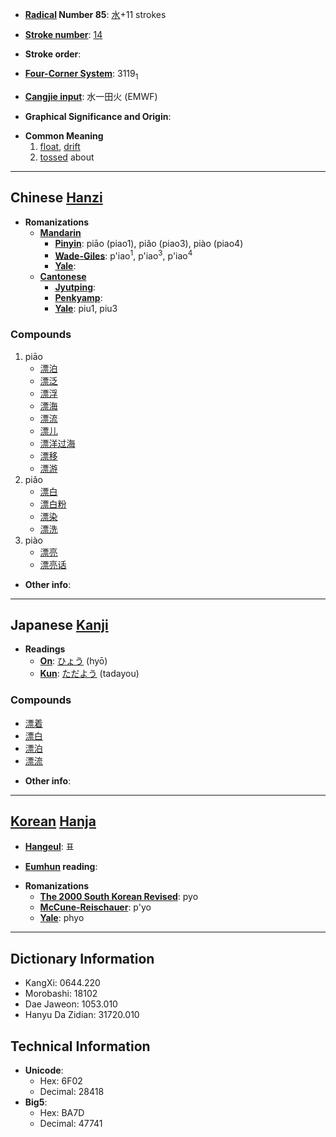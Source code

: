 * '''[[Wiktionary:Chinese radical index| Radical]] Number 85''': [[Wiktionary:Chinese radical index 水|水]]+11 strokes

* '''[[Wiktionary:Chinese total strokes index|Stroke number]]''': [[Wiktionary:Chinese total strokes index 14|14]]

* '''Stroke order''': 

* '''[[Wiktionary:Chinese four corner index|Four-Corner System]]''': 3119<sub>1</sub>

* '''[[Wiktionary:Chinese Cangjie index|Cangjie input]]''': 水一田火 (EMWF)

* '''Graphical Significance and Origin''': 

* '''Common Meaning'''
*# [[float]], [[drift]]
*# [[toss]]ed about


----

== Chinese [[Hanzi]] ==

* '''Romanizations'''
** '''[[Mandarin]]'''
*** '''[[Pinyin]]''': piāo (piao1), piǎo (piao3), piào (piao4)
*** '''[[Wade-Giles]]''': p'iao<sup>1</sup>, p'iao<sup>3</sup>, p'iao<sup>4</sup>
*** '''[[Yale]]''': 
** '''[[Cantonese]]'''
*** '''[[Jyutping]]''':
*** '''[[Penkyamp]]''': 
*** '''[[Yale]]''': piu1, piu3

===Compounds===
#piāo
#*[[漂泊]]
#*[[漂泛]]
#*[[漂浮]]
#*[[漂海]]
#*[[漂流]]
#*[[漂儿]]
#*[[漂洋过海]]
#*[[漂移]]
#*[[漂游]]
#piǎo
#*[[漂白]]
#*[[漂白粉]]
#*[[漂染]]
#*[[漂洗]]
#piào
#*[[漂亮]]
#*[[漂亮话]]

* '''Other info''': 

----

== Japanese [[Kanji]] ==

* '''Readings'''
** '''[[On]]''': [[ひょう]] (hyō)
** '''[[Kun]]''': [[ただよう]] (tadayou)

===Compounds===
*[[漂着]]
*[[漂白]]
*[[漂泊]]
*[[漂流]]

* '''Other info''': 

----

== [[Korean]] [[Hanja]] ==

* '''[[Hangeul]]''': 표

* '''[[Eumhun]] reading''': 

* '''Romanizations'''
** '''[[The 2000 South Korean Revised Romanization|The 2000 South Korean Revised]]''': pyo
** '''[[McCune-Reischauer]]''': p'yo
** '''[[Yale]]''': phyo

----

== Dictionary Information ==

* KangXi: 0644.220
* Morobashi: 18102
* Dae Jaweon: 1053.010
* Hanyu Da Zidian: 31720.010

== Technical Information ==

* '''Unicode''':
** Hex: 6F02
** Decimal: 28418
* '''Big5''':
** Hex: BA7D
** Decimal: 47741
